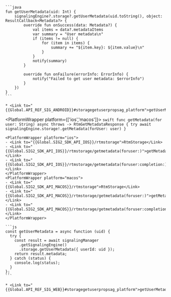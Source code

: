 <PlatformWrapper platform='android'>

    ```java
    fun getUserMetadata(uid: Int) {
        signalingEngine?.storage?.getUserMetadata(uid.toString(), object: ResultCallback<Metadata?> {
            override fun onSuccess(data: Metadata?) {
                val items = data?.metadataItems
                var summary = "User metadata\n"
                if (items != null) {
                    for (item in items) {
                        summary += "${item.key}: ${item.value}\n"
                    }
                }
                notify(summary)
            }

            override fun onFailure(errorInfo: ErrorInfo) {
                notify("Failed to get user metadata: $errorInfo")
            }
        })
    }
    ```
    
    * <Link to="{{Global.API_REF_SIG_ANDROID}}#storagegetuserpropsag_platform">getUserMetadata</Link>

</PlatformWrapper>

<PlatformWrapper platform={['ios','macos']}>
    ```swift
    func getMetadata(for user: String) async throws -> RtmGetMetadataResponse {
        try await signalingEngine.storage!.getMetadata(forUser: user)
    }
    ```

    <PlatformWrapper platform="ios">
    - <Link to="{{Global.SIG2_SDK_API_IOS}}/rtmstorage">RtmStorage</Link>
    - <Link to="{{Global.SIG2_SDK_API_IOS}}/rtmstorage/getmetadata(foruser:)">getMetadata(forUser:)</Link>
    - <Link to="{{Global.SIG2_SDK_API_IOS}}/rtmstorage/getmetadata(foruser:completion:)">getMetadata(forUser:completion:)</Link>
    </PlatformWrapper>
    <PlatformWrapper platform="macos">
    - <Link to="{{Global.SIG2_SDK_API_MACOS}}/rtmstorage">RtmStorage</Link>
    - <Link to="{{Global.SIG2_SDK_API_MACOS}}/rtmstorage/getmetadata(foruser:)">getMetadata(forUser:)</Link>
    - <Link to="{{Global.SIG2_SDK_API_MACOS}}/rtmstorage/getmetadata(foruser:completion:)">getMetadata(forUser:completion:)</Link>
    </PlatformWrapper>
</PlatformWrapper>

<PlatformWrapper platform = 'web'>

    ```js
    const getUserMetadata = async function (uid) {
      try {
        const result = await signalingManager
          .getSignalingEngine()
          .storage.getUserMetadata({ userId: uid });
        return result.metadata;
      } catch (status) {
        console.log(status);
      }
    };
    ```

    * <Link to="{{Global.API_REF_SIG_WEB}}#storagegetuserpropsag_platform">getUserMetadata</Link>
</PlatformWrapper>

